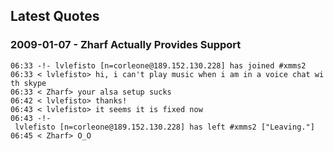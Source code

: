 == Latest Quotes ==
=== 2009-01-07 - Zharf Actually Provides Support ===
 06:33 -!- lvlefisto [n=corleone@189.152.130.228] has joined #xmms2
 06:33 < lvlefisto> hi, i can't play music when i am in a voice chat with skype
 06:33 < Zharf> your alsa setup sucks
 06:42 < lvlefisto> thanks!
 06:43 < lvlefisto> it seems it is fixed now
 06:43 -!- lvlefisto [n=corleone@189.152.130.228] has left #xmms2 ["Leaving."]
 06:45 < Zharf> O_O